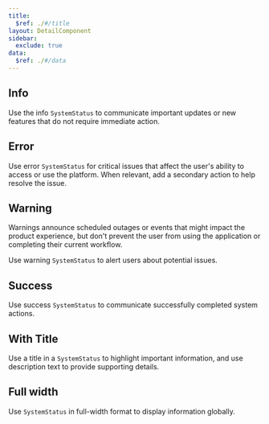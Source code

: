 ```yaml
---
title:
  $ref: ./#/title
layout: DetailComponent
sidebar:
  exclude: true
data:
  $ref: ./#/data
---
```


<LivePreviewControls>

  <LivePreview componentName="system-status" exampleName="Info" >

## Info

Use the info `SystemStatus` to communicate important updates or new features that do not require immediate action.

  </LivePreview>

  <LivePreview componentName="system-status" exampleName="Error" >

## Error

Use error `SystemStatus` for critical issues that affect the user's ability to access or use the platform. When relevant, add a secondary action to help resolve the issue.

  </LivePreview>

  <LivePreview componentName="system-status" exampleName="Warning" >

## Warning

Warnings announce scheduled outages or events that might impact the product experience, but don't prevent the user from using the application or completing their current workflow.

Use warning `SystemStatus` to alert users about potential issues.

  </LivePreview>

  <LivePreview componentName="system-status" exampleName="Success" >

## Success

Use success `SystemStatus` to communicate successfully completed system actions.

  </LivePreview>

  <LivePreview componentName="system-status" exampleName="WithTitle" >

## With Title

Use a title in a `SystemStatus` to highlight important information, and use description text to provide supporting details.

  </LivePreview>

 <LivePreview componentName="system-status" exampleName="FullWidth" >

## Full width

Use `SystemStatus` in full-width format to display information globally.

  </LivePreview>
</LivePreviewControls>
